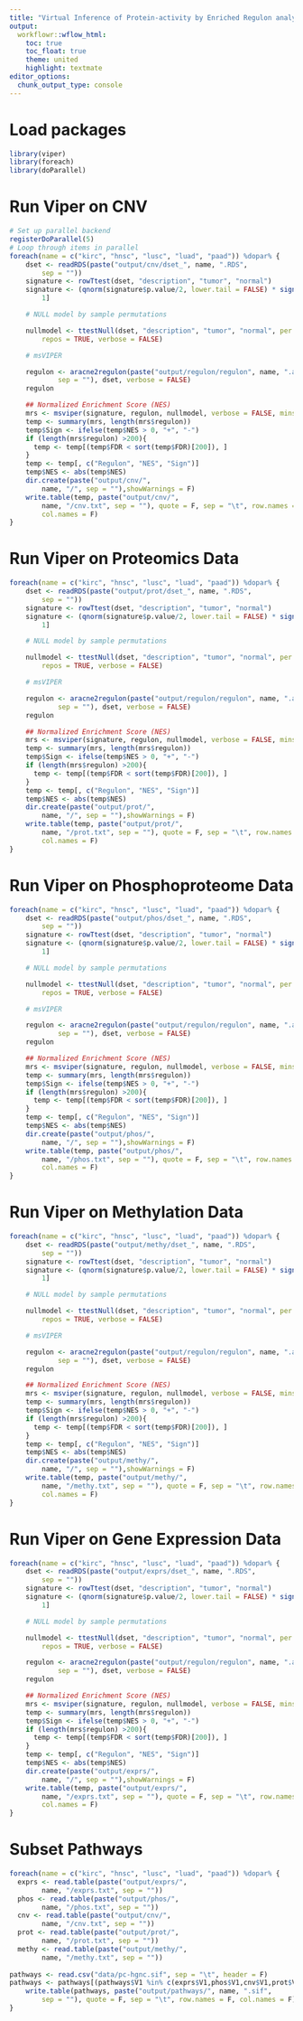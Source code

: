 ```yaml
---
title: "Virtual Inference of Protein-activity by Enriched Regulon analysis (Master Regulator Analysis)"
output:
  workflowr::wflow_html:
    toc: true
    toc_float: true
    theme: united
    highlight: textmate
editor_options:
  chunk_output_type: console
---
```


# Load packages
```r
library(viper)
library(foreach)
library(doParallel)
```

# Run Viper on CNV
```r
# Set up parallel backend
registerDoParallel(5)
# Loop through items in parallel
foreach(name = c("kirc", "hnsc", "lusc", "luad", "paad")) %dopar% {
    dset <- readRDS(paste("output/cnv/dset_", name, ".RDS",
        sep = ""))
    signature <- rowTtest(dset, "description", "tumor", "normal")
    signature <- (qnorm(signature$p.value/2, lower.tail = FALSE) * sign(signature$statistic))[,
        1]

    # NULL model by sample permutations

    nullmodel <- ttestNull(dset, "description", "tumor", "normal", per = 1000,
        repos = TRUE, verbose = FALSE)

    # msVIPER

    regulon <- aracne2regulon(paste("output/regulon/regulon", name, ".adj",
            sep = ""), dset, verbose = FALSE)
    regulon

    ## Normalized Enrichment Score (NES)
    mrs <- msviper(signature, regulon, nullmodel, verbose = FALSE, minsize = 5)
    temp <- summary(mrs, length(mrs$regulon))
    temp$Sign <- ifelse(temp$NES > 0, "+", "-")
    if (length(mrs$regulon) >200){
      temp <- temp[(temp$FDR < sort(temp$FDR)[200]), ]
    }
    temp <- temp[, c("Regulon", "NES", "Sign")]
    temp$NES <- abs(temp$NES)
    dir.create(paste("output/cnv/",
        name, "/", sep = ""),showWarnings = F)
    write.table(temp, paste("output/cnv/",
        name, "/cnv.txt", sep = ""), quote = F, sep = "\t", row.names = F,
        col.names = F)
}
```

# Run Viper on Proteomics Data
```r
foreach(name = c("kirc", "hnsc", "lusc", "luad", "paad")) %dopar% {
    dset <- readRDS(paste("output/prot/dset_", name, ".RDS",
        sep = ""))
    signature <- rowTtest(dset, "description", "tumor", "normal")
    signature <- (qnorm(signature$p.value/2, lower.tail = FALSE) * sign(signature$statistic))[,
        1]

    # NULL model by sample permutations

    nullmodel <- ttestNull(dset, "description", "tumor", "normal", per = 1000,
        repos = TRUE, verbose = FALSE)

    # msVIPER

    regulon <- aracne2regulon(paste("output/regulon/regulon", name, ".adj",
            sep = ""), dset, verbose = FALSE)
    regulon

    ## Normalized Enrichment Score (NES)
    mrs <- msviper(signature, regulon, nullmodel, verbose = FALSE, minsize = 5)
    temp <- summary(mrs, length(mrs$regulon))
    temp$Sign <- ifelse(temp$NES > 0, "+", "-")
    if (length(mrs$regulon) >200){
      temp <- temp[(temp$FDR < sort(temp$FDR)[200]), ]
    }
    temp <- temp[, c("Regulon", "NES", "Sign")]
    temp$NES <- abs(temp$NES)
    dir.create(paste("output/prot/",
        name, "/", sep = ""),showWarnings = F)
    write.table(temp, paste("output/prot/",
        name, "/prot.txt", sep = ""), quote = F, sep = "\t", row.names = F,
        col.names = F)
}
```

# Run Viper on Phosphoproteome Data
```r
foreach(name = c("kirc", "hnsc", "lusc", "luad", "paad")) %dopar% {
    dset <- readRDS(paste("output/phos/dset_", name, ".RDS",
        sep = ""))
    signature <- rowTtest(dset, "description", "tumor", "normal")
    signature <- (qnorm(signature$p.value/2, lower.tail = FALSE) * sign(signature$statistic))[,
        1]

    # NULL model by sample permutations

    nullmodel <- ttestNull(dset, "description", "tumor", "normal", per = 1000,
        repos = TRUE, verbose = FALSE)

    # msVIPER

    regulon <- aracne2regulon(paste("output/regulon/regulon", name, ".adj",
            sep = ""), dset, verbose = FALSE)
    regulon

    ## Normalized Enrichment Score (NES)
    mrs <- msviper(signature, regulon, nullmodel, verbose = FALSE, minsize = 5)
    temp <- summary(mrs, length(mrs$regulon))
    temp$Sign <- ifelse(temp$NES > 0, "+", "-")
    if (length(mrs$regulon) >200){
      temp <- temp[(temp$FDR < sort(temp$FDR)[200]), ]
    }
    temp <- temp[, c("Regulon", "NES", "Sign")]
    temp$NES <- abs(temp$NES)
    dir.create(paste("output/phos/",
        name, "/", sep = ""),showWarnings = F)
    write.table(temp, paste("output/phos/",
        name, "/phos.txt", sep = ""), quote = F, sep = "\t", row.names = F,
        col.names = F)
}
```

# Run Viper on Methylation Data
```r
foreach(name = c("kirc", "hnsc", "lusc", "luad", "paad")) %dopar% {
    dset <- readRDS(paste("output/methy/dset_", name, ".RDS",
        sep = ""))
    signature <- rowTtest(dset, "description", "tumor", "normal")
    signature <- (qnorm(signature$p.value/2, lower.tail = FALSE) * sign(signature$statistic))[,
        1]

    # NULL model by sample permutations

    nullmodel <- ttestNull(dset, "description", "tumor", "normal", per = 1000,
        repos = TRUE, verbose = FALSE)

    # msVIPER

    regulon <- aracne2regulon(paste("output/regulon/regulon", name, ".adj",
            sep = ""), dset, verbose = FALSE)
    regulon

    ## Normalized Enrichment Score (NES)
    mrs <- msviper(signature, regulon, nullmodel, verbose = FALSE, minsize = 1)
    temp <- summary(mrs, length(mrs$regulon))
    temp$Sign <- ifelse(temp$NES > 0, "+", "-")
    if (length(mrs$regulon) >200){
      temp <- temp[(temp$FDR < sort(temp$FDR)[200]), ]
    }
    temp <- temp[, c("Regulon", "NES", "Sign")]
    temp$NES <- abs(temp$NES)
    dir.create(paste("output/methy/",
        name, "/", sep = ""),showWarnings = F)
    write.table(temp, paste("output/methy/",
        name, "/methy.txt", sep = ""), quote = F, sep = "\t", row.names = F,
        col.names = F)
}
```

# Run Viper on Gene Expression Data
```r
foreach(name = c("kirc", "hnsc", "lusc", "luad", "paad")) %dopar% {
    dset <- readRDS(paste("output/exprs/dset_", name, ".RDS",
        sep = ""))
    signature <- rowTtest(dset, "description", "tumor", "normal")
    signature <- (qnorm(signature$p.value/2, lower.tail = FALSE) * sign(signature$statistic))[,
        1]

    # NULL model by sample permutations

    nullmodel <- ttestNull(dset, "description", "tumor", "normal", per = 1000,
        repos = TRUE, verbose = FALSE)

    regulon <- aracne2regulon(paste("output/regulon/regulon", name, ".adj",
            sep = ""), dset, verbose = FALSE)
    regulon

    ## Normalized Enrichment Score (NES)
    mrs <- msviper(signature, regulon, nullmodel, verbose = FALSE, minsize = 5)
    temp <- summary(mrs, length(mrs$regulon))
    temp$Sign <- ifelse(temp$NES > 0, "+", "-")
    if (length(mrs$regulon) >200){
      temp <- temp[(temp$FDR < sort(temp$FDR)[200]), ]
    }
    temp <- temp[, c("Regulon", "NES", "Sign")]
    temp$NES <- abs(temp$NES)
    dir.create(paste("output/exprs/",
        name, "/", sep = ""),showWarnings = F)
    write.table(temp, paste("output/exprs/",
        name, "/exprs.txt", sep = ""), quote = F, sep = "\t", row.names = F,
        col.names = F)
}
```


# Subset Pathways
```r
foreach(name = c("kirc", "hnsc", "lusc", "luad", "paad")) %dopar% {
  exprs <- read.table(paste("output/exprs/",
        name, "/exprs.txt", sep = ""))
  phos <- read.table(paste("output/phos/",
        name, "/phos.txt", sep = ""))
  cnv <- read.table(paste("output/cnv/",
        name, "/cnv.txt", sep = ""))
  prot <- read.table(paste("output/prot/",
        name, "/prot.txt", sep = ""))
  methy <- read.table(paste("output/methy/",
        name, "/methy.txt", sep = ""))
  
pathways <- read.csv("data/pc-hgnc.sif", sep = "\t", header = F)
pathways <- pathways[(pathways$V1 %in% c(exprs$V1,phos$V1,cnv$V1,prot$V1,phos$V1))|(pathways$V3 %in% c(exprs$V1,phos$V1,cnv$V1,prot$V1,phos$V1)),]
    write.table(pathways, paste("output/pathways/", name, ".sif",
        sep = ""), quote = F, sep = "\t", row.names = F, col.names = F)
}
```


